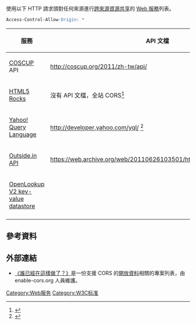 使用以下 HTTP 請求頭對任何來源進行[[跨來源資源共享|跨來源資源共享]]的 [[Web服務|Web 服務]]列表。
<syntaxhighlight lang="apache">
Access-Control-Allow-Origin: * 
</syntaxhighlight>

{| class="wikitable"
|-
! 服務 !! API 文檔

|-
| [[COSCUP|COSCUP]] API|| [http://coscup.org/2011/zh-tw/api/ http://coscup.org/2011/zh-tw/api/]{{Wayback|url=http://coscup.org/2011/zh-tw/api/ |date=20110619114731 }}
|-
| {{en}}[http://www.html5rocks.com/ HTML5 Rocks]{{Wayback|url=http://www.html5rocks.com/ |date=20100625010942 }}|| 沒有 API 文檔，全站 CORS<ref>{{Cite web |url=http://www.html5rocks.com/en/tutorials/file/xhr2/#toc-enable-cors |title=存档副本 |accessdate=2011-06-28 |archive-date=2011-07-04 |archive-url=https://web.archive.org/web/20110704111310/http://www.html5rocks.com/en/tutorials/file/xhr2#toc-enable-cors |dead-url=no }}</ref>
|-
| {{en}}[http://developer.yahoo.com/yql/ Yahoo! Query Language]{{Wayback|url=http://developer.yahoo.com/yql/ |date=20110623122658 }} || [http://developer.yahoo.com/yql/ http://developer.yahoo.com/yql/]{{Wayback|url=http://developer.yahoo.com/yql/ |date=20110623122658 }} <ref>{{Cite web |url=http://www.yqlblog.net/blog/2009/05/20/changelog-for-build-1678/ |title=存档副本 |access-date=2011-06-28 |archive-url=https://web.archive.org/web/20110618051559/http://www.yqlblog.net/blog/2009/05/20/changelog-for-build-1678/ |archive-date=2011-06-18 |dead-url=yes }}</ref>
|-
| {{en}}[https://web.archive.org/web/20110626103501/http://developers.outside.in/ Outside.in API] || [https://web.archive.org/web/20110626103501/http://developers.outside.in/ https://web.archive.org/web/20110626103501/http://developers.outside.in//] 
|-
| {{en}}[http://any.openlookup.net:5851/ OpenLookup V2 key-value datastore]|| {{Wayback|url=http://any.openlookup.net:5851/ |date=20081201034301 }}
|-

|}

== 參考資料 ==
{{Reflist}}

== 外部連結 ==
*[http://enable-cors.org/#who 《誰已經在這樣做了？》]{{Wayback|url=http://enable-cors.org/#who |date=20110628084124 }}是一份支援 CORS 的[[開放資料|開放資料]]相關的專案列表，由 enable-cors.org 人員維護。

[[Category:Web服务|Category:Web服务]]
[[Category:W3C标准|Category:W3C标准]]